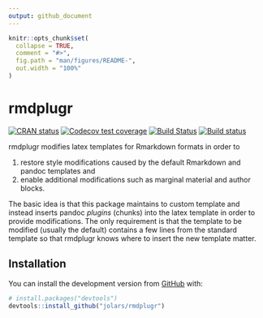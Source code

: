 ```yaml
---
output: github_document
---
```


<!-- README.md is generated from README.Rmd. Please edit that file -->

```r
knitr::opts_chunk$set(
  collapse = TRUE,
  comment = "#>",
  fig.path = "man/figures/README-",
  out.width = "100%"
)
```
# rmdplugr

<!-- badges: start -->
[![CRAN status](https://www.r-pkg.org/badges/version/rmdplugr)](https://cran.r-project.org/package=rmdplugr)
[![Codecov test coverage](https://codecov.io/gh/jolars/rmdplugr/branch/master/graph/badge.svg)](https://codecov.io/gh/jolars/rmdplugr?branch=master)
[![Build Status](https://travis-ci.com/jolars/rmdplugr.svg?branch=master)](https://travis-ci.com/jolars/rmdplugr)
[![Build status](https://ci.appveyor.com/api/projects/status/cbls87q4bkkhxuoj?svg=true)](https://ci.appveyor.com/project/jolars/rmdplugr)
<!-- badges: end -->

rmdplugr modifies latex templates for Rmarkdown formats in order to

1. restore style modifications caused by the default Rmarkdown and pandoc
   templates and
2. enable additional modifications such as marginal material and author blocks.

The basic idea is that this package maintains to custom template and
instead inserts pandoc *plugins* (chunks) into the latex template in
order to provide modifications. The only requirement is that the 
template to be modified (usually the default) contains a few lines from the
standard template so that rmdplugr knows where to insert the new
template matter.

## Installation

You can install the development version from [GitHub](https://github.com/) with:

``` r
# install.packages("devtools")
devtools::install_github("jolars/rmdplugr")
```
